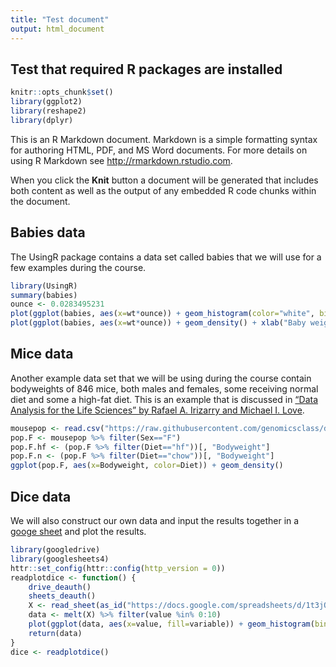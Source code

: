 ```yaml
---
title: "Test document"
output: html_document
---
```


## Test that required R packages are installed

```r
knitr::opts_chunk$set()
library(ggplot2)
library(reshape2)
library(dplyr)
```

This is an R Markdown document. Markdown is a simple formatting syntax for authoring HTML, PDF, and MS Word documents. For more details on using R Markdown see <http://rmarkdown.rstudio.com>.

When you click the **Knit** button a document will be generated that includes both content as well as the output of any embedded R code chunks within the document.

## Babies data

The UsingR package contains a data set called babies that we will use for a few examples during the course.

```r
library(UsingR)
summary(babies)
ounce <- 0.0283495231
plot(ggplot(babies, aes(x=wt*ounce)) + geom_histogram(color="white", binwidth=0.1) + xlab("Baby weight (kg)"))
plot(ggplot(babies, aes(x=wt*ounce)) + geom_density() + xlab("Baby weight (kg)"))
```

## Mice data

Another example data set that we will be using during the course contain bodyweights of 846 mice, both males and females, some receiving normal diet and some a high-fat diet. This is an example that is discussed in ["Data Analysis for the Life Sciences" by Rafael A. Irizarry and Michael I. Love](http://www.rwdc2.com/files/rafa.pdf).

```r
mousepop <- read.csv("https://raw.githubusercontent.com/genomicsclass/dagdata/master/inst/extdata/mice_pheno.csv")
pop.F <- mousepop %>% filter(Sex=="F")
pop.F.hf <- (pop.F %>% filter(Diet=="hf"))[, "Bodyweight"]
pop.F.n <- (pop.F %>% filter(Diet=="chow"))[, "Bodyweight"]
ggplot(pop.F, aes(x=Bodyweight, color=Diet)) + geom_density()
```

## Dice data

We will also construct our own data and input the results together in a [googe sheet](https://docs.google.com/spreadsheets/d/1t3jOucU48MVoCQGTbGyWe9SntFbHlHqGSCiqMptHhhs/edit?usp=sharing) and plot the results.

```r
library(googledrive)
library(googlesheets4)
httr::set_config(httr::config(http_version = 0))
readplotdice <- function() {
    drive_deauth()
    sheets_deauth()
    X <- read_sheet(as_id("https://docs.google.com/spreadsheets/d/1t3jOucU48MVoCQGTbGyWe9SntFbHlHqGSCiqMptHhhs/edit?usp=sharing"), col_types="i")
    data <- melt(X) %>% filter(value %in% 0:10)
    plot(ggplot(data, aes(x=value, fill=variable)) + geom_histogram(binwidth=1, center=0))
    return(data)
}
dice <- readplotdice()
```

